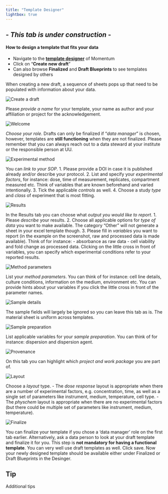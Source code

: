 ```yaml
---
title: "Template Designer"
lightbox: true
---
```


##                                      - *This tab is under construction* - 


#### How to design a template that fits your data

-   Navigate to the [**template designer**](https://enanomapper.adma.ai/templates) of Momentum
-   Click on "**Create new draft**"
-   Can also browse **Finalized** and **Draft Blueprints** to see templates designed by others

When creating a new draft, a sequence of sheets pops up that need to be populated with information about your data.

![](/images/createnewdraft.png "Create a draft")

Please *provide a name* for your template, your name as author and your affiliation or project for the acknowledgement.

![](/images/1welcome.png "Welcome")

*Choose your role*. Drafts can only be finalized if "*data manager*" is chosen, however, templates are **still functioning** when they are not finalized. 
Please remember that you can always reach out to a data steward at your institute or the responsible person at UU.

![](/images/2method_v2.png "Experimental method")

You can *link to your SOP*. 
1. Please provide a DOI in case it is published already and/or describe your protocol.
2. List and specify your *experimental factors*, for instance: dose, time of measurement, replicates, compartment measured etc. Think of variables that are known beforehand and varied intentionally. 
3. Tick the applicable *controls* as well.
4. Choose a study *type* and *class* of experiment that is most fitting. 

![](/images/3results_v2.png "Results")

In the Results tab you can choose what *output you would like to report*. 
1. Please *describe* your results.
2. Choose all applicable options for *type of data* you want to make available. The category "Other" will not generate a sheet in your excel template though.
3. Please fill in *variables* you want to report (in the example on the screenshot, raw and processed data is made available). 
Think of for instance: 
    - absorbance as raw data
    - cell viability and fold change as processed data. 
Clicking on the little cross in front of variables, you can specify which experimental conditions refer to your reported results.

![](/images/4methodparam_v2.png "Method parameters")

List your *method parameters*. 
You can think of for instance: cell line details, culture conditions, information on the medium, environment etc. You can provide hints about your variables if you click the little cross in front of the parameter names.

![](/images/4sample.png "Sample details")

The sample fields will largely be ignored so you can leave this tab as is. The material sheet is uniform across templates.

![](/images/5sampleprep.png "Sample preparation")

List applicable variables for your *sample preparation*.
You can think of for instance: dispersion and dispersion agent.

![](/images/6proven.png "Provenance")

On this tab you can highlight which *project and work package* you are part of.

![](/images/7layout.png "Layout")

Choose a *layout* type.
- The *dose response* layout is appropriate when there are a number of experimental factors, e.g. concentration, time, as well as a single set of parameters like instrument, medium, temperature, cell type.
- The *physchem* layout is appropriate when there are no experimental factors (but there could be multiple set of parameters like instrument, medium, temperature).

![](/images/finalize.png "Finalize")

You can finalize your template if you chose a 'data manager' role on the first tab earlier. Alternatively, ask a data person to look at your draft template and finalize it for you. 
This step is **not mandatory for having a functional template**. You can very well use draft templates as well. Click save.
Now your newly designed template should be available either under Finalized or Draft Blueprints in the Desinger.



::: {.callout-tip icon="false" appearence="simple"}
## Tip
Additional tips
:::

